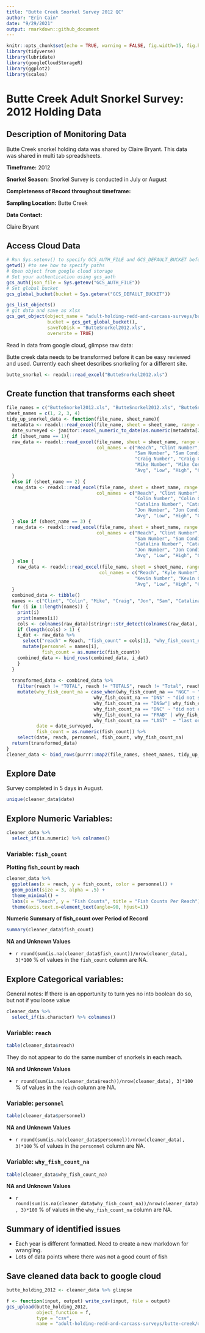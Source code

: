 ```yaml
---
title: "Butte Creek Snorkel Survey 2012 QC"
author: "Erin Cain"
date: "9/29/2021"
output: rmarkdown::github_document
---
```


```r
knitr::opts_chunk$set(echo = TRUE, warning = FALSE, fig.width=15, fig.height=10)
library(tidyverse)
library(lubridate)
library(googleCloudStorageR)
library(ggplot2)
library(scales)
```

# Butte Creek Adult Snorkel Survey: 2012 Holding Data 

## Description of Monitoring Data
Butte Creek snorkel holding data was shared by Claire Bryant. This data was shared in multi tab spreadsheets. 

**Timeframe:** 2012 

**Snorkel Season:** Snorkel Survey is conducted in July or August 

**Completeness of Record throughout timeframe:** 

**Sampling Location:** Butte Creek 

**Data Contact:** 

Claire Bryant 

## Access Cloud Data

```r
# Run Sys.setenv() to specify GCS_AUTH_FILE and GCS_DEFAULT_BUCKET before running 
getwd() #to see how to specify paths 
# Open object from google cloud storage
# Set your authentication using gcs_auth
gcs_auth(json_file = Sys.getenv("GCS_AUTH_FILE"))
# Set global bucket 
gcs_global_bucket(bucket = Sys.getenv("GCS_DEFAULT_BUCKET"))

gcs_list_objects()
# git data and save as xlsx
gcs_get_object(object_name = "adult-holding-redd-and-carcass-surveys/butte-creek/data-raw/Butte Snorkel 2012_modified_reviewed.xls",
               bucket = gcs_get_global_bucket(),
               saveToDisk = "ButteSnorkel2012.xls",
               overwrite = TRUE)
```

Read in data from google cloud, glimpse raw data: 

Butte creek data needs to be transformed before it can be easy reviewed and used. Currently each sheet describes snorkeling for a different site. 
```r
butte_snorkel <- readxl::read_excel("ButteSnorkel2012.xls") 
```
## Create function that transforms each sheet 

```r
file_names = c("ButteSnorkel2012.xls", "ButteSnorkel2012.xls", "ButteSnorkel2012.xls", "ButteSnorkel2012.xls")
sheet_names = c(1, 2, 3, 4)
tidy_up_snorkel_data <- function(file_name, sheet_name){
  metadata <- readxl::read_excel(file_name, sheet = sheet_name, range = "A3:J7")
  date_surveyed <- janitor::excel_numeric_to_date(as.numeric(metadata[2,2]))
  if (sheet_name == 1){
  raw_data <- readxl::read_excel(file_name, sheet = sheet_name, range = "A14:M70", 
                                 col_names = c("Reach", "Clint Number", "Clint Condition",
                                               "Sam Number", "Sam Condition",
                                               "Craig Number", "Craig Condition", 
                                               "Mike Number", "Mike Condition", 
                                               "Avg", "Low", "High", "Comments"))
  } 
  else if (sheet_name == 2) {
   raw_data <- readxl::read_excel(file_name, sheet = sheet_name, range = "A13:M70", 
                                 col_names = c("Reach", "Clint Number", "Clint Condition",
                                               "Colin Number", "Colin Condition",
                                               "Catalina Number", "Catalina Condition", 
                                               "Jon Number", "Jon Condition", 
                                               "Avg", "Low", "High", "Comments"))
  } else if (sheet_name == 3) {
   raw_data <- readxl::read_excel(file_name, sheet = sheet_name, range = "A13:M70", 
                                 col_names = c("Reach", "Clint Number", "Clint Condition",
                                               "Sam Number", "Sam Condition",
                                               "Catalina Number", "Catalina Condition", 
                                               "Jon Number", "Jon Condition", 
                                               "Avg", "Low", "High", "Comments"))
  } else {
    raw_data <- readxl::read_excel(file_name, sheet = sheet_name, range = "A13:I35", 
                                  col_names = c("Reach", "Kyle Number", "Kyle Condition",
                                               "Kevin Number", "Kevin Condition",
                                               "Avg", "Low", "High", "Comments"))
  }
  combined_data <- tibble()
  names <- c("Clint", "Colin", "Mike", "Craig", "Jon", "Sam", "Catalina", "Kevin", "Kyle")
  for (i in 1:length(names)) {
    print(i)
    print(names[i])
    cols <- colnames(raw_data)[stringr::str_detect(colnames(raw_data), names[i])]
    if (length(cols) > 1) {
    i_dat <- raw_data %>% 
      select("reach" = Reach, "fish_count" = cols[1], "why_fish_count_na" = cols[2]) %>%
      mutate(personnel = names[i],
             fish_count = as.numeric(fish_count))
    combined_data <- bind_rows(combined_data, i_dat)
    }
  }
  
  transformed_data <- combined_data %>%
    filter(reach != "TOTAL", reach != "TOTALS", reach != "Total", reach != "total", reach != "RANGE", reach != "Range") %>%
    mutate(why_fish_count_na = case_when(why_fish_count_na == "NGC" ~ "not a good count",
                                why_fish_count_na == "DNS" ~ "did not see", 
                                why_fish_count_na == "DNSw"| why_fish_count_na == "DNSW" ~ "did not swim",
                                why_fish_count_na == "DNC" ~ "did not count", 
                                why_fish_count_na == "FRAB" | why_fish_count_na == "FR AB" ~ "from above",
                                why_fish_count_na == "LAST"  ~ "last one through"),
           date = date_surveyed,
           fish_count = as.numeric(fish_count)) %>%
    select(date, reach, personnel, fish_count, why_fish_count_na)
  return(transformed_data)
}
cleaner_data <- bind_rows(purrr::map2(file_names, sheet_names, tidy_up_snorkel_data)) %>% glimpse

```

## Explore Date 

Survey completed in 5 days in August. 
```r
unique(cleaner_data$date)
```

## Explore Numeric Variables: {.tabset}

```r
cleaner_data %>% 
  select_if(is.numeric) %>% colnames()
```

### Variable: `fish_count`

**Plotting fish_count by reach**

```r
cleaner_data %>% 
  ggplot(aes(x = reach, y = fish_count, color = personnel)) + 
  geom_point(size = 3, alpha = .5) + 
  theme_minimal() + 
  labs(x = "Reach", y = "Fish Counts", title = "Fish Counts Per Reach") +
  theme(axis.text.x=element_text(angle=90, hjust=1))
```

**Numeric Summary of fish_count over Period of Record**

```r
summary(cleaner_data$fish_count)
```

**NA and Unknown Values**

*  `r round(sum(is.na(cleaner_data$fish_count))/nrow(cleaner_data), 3)*100` % of values in the `fish_count` column are NA.


## Explore Categorical variables: {.tabset}

General notes: If there is an opportunity to turn yes no into boolean do so, but not if you loose value 

```r
cleaner_data %>% 
  select_if(is.character) %>% colnames()
```


### Variable: `reach`
```r
table(cleaner_data$reach)
```

They do not appear to do the same number of snorkels in each reach. 

**NA and Unknown Values**

*  `r round(sum(is.na(cleaner_data$reach))/nrow(cleaner_data), 3)*100` % of values in the `reach` column are NA.


### Variable: `personnel`
```r
table(cleaner_data$personnel)
```

**NA and Unknown Values**

*  `r round(sum(is.na(cleaner_data$personnel))/nrow(cleaner_data), 3)*100` % of values in the `personnel` column are NA.

### Variable: `why_fish_count_na`
```r
table(cleaner_data$why_fish_count_na)
```


**NA and Unknown Values**

*  `r round(sum(is.na(cleaner_data$why_fish_count_na))/nrow(cleaner_data), 3)*100` % of values in the `why_fish_count_na` column are NA.


## Summary of identified issues

* Each year is different formatted. Need to create a new markdown for wrangling. 
* Lots of data points where there was not a good count of fish 

## Save cleaned data back to google cloud 

```r
butte_holding_2012 <- cleaner_data %>% glimpse
```

```r
f <- function(input, output) write_csv(input, file = output)
gcs_upload(butte_holding_2012,
           object_function = f,
           type = "csv",
           name = "adult-holding-redd-and-carcass-surveys/butte-creek/data/butte_holding_2012.csv")
```
